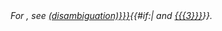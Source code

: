 :<span class="dablink">''For {{{1|other uses}}}, see [[{{{2|{{PAGENAME}} (disambiguation)}}}]]{{#if:{{{3|}}}|&#32;and [[{{{3}}}]]}}.''</span><noinclude>
{{documentation}}</noinclude>